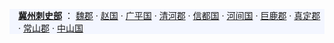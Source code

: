 <div style="clear:both;" class="NavFrame">
<div class="NavHead" style="background-color:#f3f6ff;text-align:left; padding-left:1em;">'''[[冀州|冀州刺史部]]''' ： [[魏郡|魏郡]] · [[赵国|赵国]] · [[广平国|广平国]] · [[清河郡|清河郡]] · [[信都国|信都国]] · [[河间国|河间国]] · [[巨鹿郡|巨鹿郡]] · [[真定郡|真定郡]] · [[常山郡|常山郡]] · [[中山国|中山国]]
</div>
<div class="NavContent" style="display:none;">
{| class="toccolours" style="font-size:small; text-align:left; width:100%;"
|-
! style="text-align:right;vertical-align:top;white-space:nowrap"|[[魏郡|魏郡]]
|治邺县、梁期、武始、武安、涉县、邯云、即裴、斥丘、平恩、清渊，馆陶、元城、魏县（驻都尉）、阴安、繁阳、内黄、黎阳、邯沟
|-
! style="text-align:right;vertical-align:top;white-space:nowrap"|[[赵国|赵国]]
|治邯郸、易阳、襄国、柏人
|-
! style="text-align:right;vertical-align:top;white-space:nowrap"|[[广平国|广平国]]
|治广平、曲周、南曲、斥章、列人、曲梁、广年、南和、朝平、平乡、任县、张县、广乡
|-
! style="text-align:right;vertical-align:top;white-space:nowrap"|[[清河郡|清河郡]]
|治清阳、信成、缭县、息（去自加两个山下面出头）题、枣强、复阳、东武城、东阳、绎幕、鄃县、灵县，信乡、厝县、贝丘（驻都尉）
|-
! style="text-align:right;vertical-align:top;white-space:nowrap"|[[信都国|信都国]]
|治信都、辟阳、广川、历县、修县、平堤、高堤、观津、武邑、东昌、下博、乐乡、桃国、扶柳、昌成、西粱、南宫
|-
! style="text-align:right;vertical-align:top;white-space:nowrap"|[[河间国|河间国]]
|治乐成、侯井、弓张、武隧
|-
! style="text-align:right;vertical-align:top;white-space:nowrap"|[[鉅鹿郡|鉅鹿郡]]
|治巨鹿、南辔（去口，去车加言）、新市、广阿、象氏、历乡、堂阳、贳县、敬武、宋子、临平、安乡、安定、乐信、？（无法打出）县、深泽、下曲阳*（驻都尉）
|-
! style="text-align:right;vertical-align:top;white-space:nowrap"|[[真定郡|真定郡]]
|治真定、稿城、肥累、绵曼
|-
! style="text-align:right;vertical-align:top;white-space:nowrap"|[[常山郡|常山郡]]
|治元氏、石邑，关县、封斯、平棘、高县、房子、中丘、桑中、井陉、蒲吾、乐阳、灵寿、上曲阳、南行唐（驻都尉）、九门
|-
! style="text-align:right;vertical-align:top;white-space:nowrap"|[[中山国|中山国]]
|治卢奴、安险、陆成、安国、苦陉、深泽、毋极、新市、新处、望都、唐县、曲逆、北平、北新城
|-
|}</div></div>